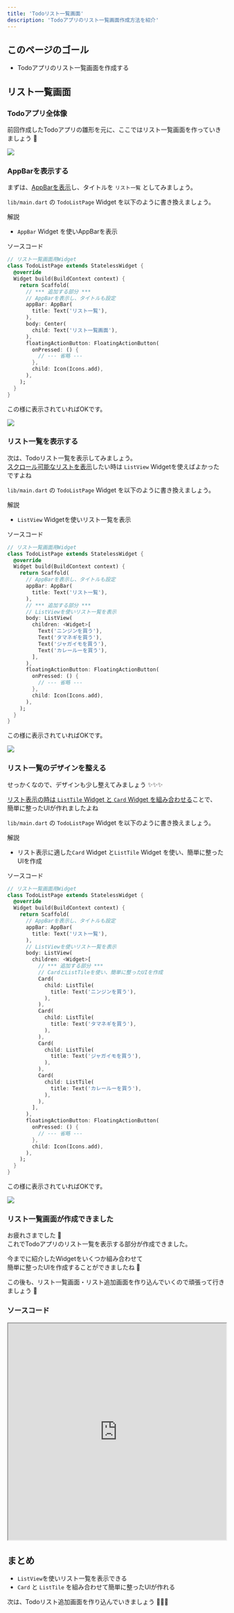 ```yaml
---
title: 'Todoリスト一覧画面'
description: 'Todoアプリのリスト一覧画面作成方法を紹介'
---
```


## このページのゴール

- Todoアプリのリスト一覧画面を作成する


## リスト一覧画面

### Todoアプリ全体像

前回作成したTodoアプリの雛形を元に、ここではリスト一覧画面を作っていきましょう 💪

![](../images/todo-app/about-todo-app.svg)


### AppBarを表示する

まずは、[AppBarを表示](/widgets/app-bar)し、タイトルを `リスト一覧` としてみましょう。

`lib/main.dart` の `TodoListPage` Widget を以下のように書き換えましょう。

解説

- `AppBar` Widget を使いAppBarを表示

ソースコード

```dart
// リスト一覧画面用Widget
class TodoListPage extends StatelessWidget {
  @override
  Widget build(BuildContext context) {
    return Scaffold(
      // *** 追加する部分 ***
      // AppBarを表示し、タイトルも設定
      appBar: AppBar(
        title: Text('リスト一覧'),
      ),
      body: Center(
        child: Text('リスト一覧画面'),
      ),
      floatingActionButton: FloatingActionButton(
        onPressed: () {
          // --- 省略 ---
        },
        child: Icon(Icons.add),
      ),
    );
  }
}
```

この様に表示されていればOKです。

![](../images/todo-app/todo-app-list-page-app-bar.png)


### リスト一覧を表示する

次は、Todoリスト一覧を表示してみましょう。  
[スクロール可能なリストを表示](/widgets/list-view-widget)したい時は `ListView` Widgetを使えばよかったですよね

`lib/main.dart` の `TodoListPage` Widget を以下のように書き換えましょう。

解説

- `ListView` Widgetを使いリスト一覧を表示

ソースコード

```dart
// リスト一覧画面用Widget
class TodoListPage extends StatelessWidget {
  @override
  Widget build(BuildContext context) {
    return Scaffold(
      // AppBarを表示し、タイトルも設定
      appBar: AppBar(
        title: Text('リスト一覧'),
      ),
      // *** 追加する部分 ***
      // ListViewを使いリスト一覧を表示
      body: ListView(
        children: <Widget>[
          Text('ニンジンを買う'),
          Text('タマネギを買う'),
          Text('ジャガイモを買う'),
          Text('カレールーを買う'),
        ],
      ),
      floatingActionButton: FloatingActionButton(
        onPressed: () {
          // --- 省略 ---
        },
        child: Icon(Icons.add),
      ),
    );
  }
}
```

この様に表示されていればOKです。

![](../images/todo-app/todo-app-list-page-list-view.png)


### リスト一覧のデザインを整える

せっかくなので、デザインも少し整えてみましょう ✨✨✨

[リスト表示の時は `ListTile` Widget と `Card` Widget を組み合わせる](/widgets/list-view-widget)ことで、  
簡単に整ったUIが作れましたよね

`lib/main.dart` の `TodoListPage` Widget を以下のように書き換えましょう。

解説

- リスト表示に適した`Card` Widget と`ListTile` Widget を使い、簡単に整ったUIを作成

ソースコード

```dart
// リスト一覧画面用Widget
class TodoListPage extends StatelessWidget {
  @override
  Widget build(BuildContext context) {
    return Scaffold(
      // AppBarを表示し、タイトルも設定
      appBar: AppBar(
        title: Text('リスト一覧'),
      ),
      // ListViewを使いリスト一覧を表示
      body: ListView(
        children: <Widget>[
          // *** 追加する部分 ***
          // CardとListTileを使い、簡単に整ったUIを作成
          Card(
            child: ListTile(
              title: Text('ニンジンを買う'),
            ),
          ),
          Card(
            child: ListTile(
              title: Text('タマネギを買う'),
            ),
          ),
          Card(
            child: ListTile(
              title: Text('ジャガイモを買う'),
            ),
          ),
          Card(
            child: ListTile(
              title: Text('カレールーを買う'),
            ),
          ),
        ],
      ),
      floatingActionButton: FloatingActionButton(
        onPressed: () {
          // --- 省略 ---
        },
        child: Icon(Icons.add),
      ),
    );
  }
}
```

この様に表示されていればOKです。

![](../images/todo-app/todo-app-list-page-list-tile.png)


### リスト一覧画面が作成できました

お疲れさまでした 👏  
これでTodoアプリのリスト一覧を表示する部分が作成できました。

今までに紹介したWidgetをいくつか組み合わせて  
簡単に整ったUIを作成することができましたね 🤩

この後も、リスト一覧画面・リスト追加画面を作り込んでいくので頑張って行きましょう 💪


### ソースコード

<iframe
    width="100%"
    height="500px"
    src="https://dartpad.dev/embed-flutter.html?split=60&theme=dark&run=true&id=de96e62138561a8b572c1a82070d5f59">
</iframe>


## まとめ

- `ListView`を使いリスト一覧を表示できる
- `Card` と `ListTile` を組み合わせて簡単に整ったUIが作れる

次は、Todoリスト追加画面を作り込んでいきましょう 💪💪💪
